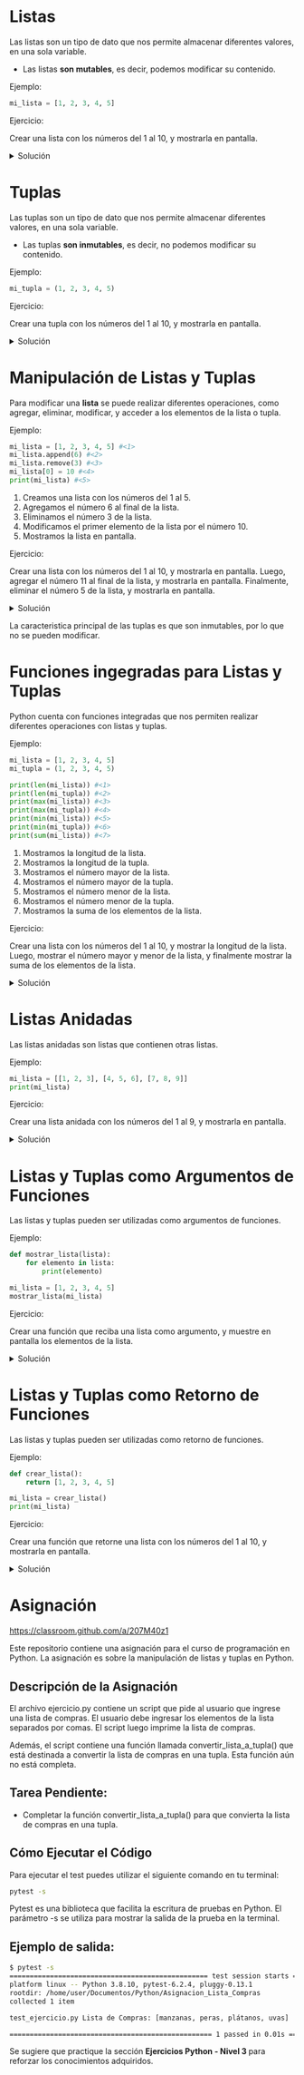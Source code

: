# Listas

Las listas son un tipo de dato que nos permite almacenar diferentes valores, en una sola variable. 

- Las listas **son mutables**, es decir, podemos modificar su contenido. 

Ejemplo:

```python
mi_lista = [1, 2, 3, 4, 5]
```

Ejercicio:

Crear una lista con los números del 1 al 10, y mostrarla en pantalla.

<details>
  <summary>Solución</summary>
  
  ```python
  mi_lista = [1, 2, 3, 4, 5, 6, 7, 8, 9, 10]
  print(mi_lista)
  ```
</details>

# Tuplas

Las tuplas son un tipo de dato que nos permite almacenar diferentes valores, en una sola variable.

- Las tuplas **son inmutables**, es decir, no podemos modificar su contenido.

Ejemplo:

```python
mi_tupla = (1, 2, 3, 4, 5)
```

Ejercicio:

Crear una tupla con los números del 1 al 10, y mostrarla en pantalla.

<details>
  <summary>Solución</summary>
  
  ```python
  mi_tupla = (1, 2, 3, 4, 5, 6, 7, 8, 9, 10)
  print(mi_tupla)
  ```
</details>

# Manipulación de Listas y Tuplas

Para modificar una **lista** se puede realizar diferentes operaciones, como agregar, eliminar, modificar, y acceder a los elementos de la lista o tupla.

Ejemplo:

```python
mi_lista = [1, 2, 3, 4, 5] #<1>
mi_lista.append(6) #<2>
mi_lista.remove(3) #<3>
mi_lista[0] = 10 #<4>
print(mi_lista) #<5>
```

1. Creamos una lista con los números del 1 al 5.
2. Agregamos el número 6 al final de la lista.
3. Eliminamos el número 3 de la lista.
4. Modificamos el primer elemento de la lista por el número 10.
5. Mostramos la lista en pantalla.

Ejercicio:

Crear una lista con los números del 1 al 10, y mostrarla en pantalla. Luego, agregar el número 11 al final de la lista, y mostrarla en pantalla. Finalmente, eliminar el número 5 de la lista, y mostrarla en pantalla.

<details>
  <summary>Solución</summary>
  
  ```python
  mi_lista = [1, 2, 3, 4, 5, 6, 7, 8, 9, 10]
  print(mi_lista)
  mi_lista.append(11)
  print(mi_lista)
  mi_lista.remove(5)
  print(mi_lista)
  ```
</details>

::: {.callout-tip}
La caracteristica principal de las tuplas es que son inmutables, por lo que no se pueden modificar.
:::

# Funciones ingegradas para Listas y Tuplas

Python cuenta con funciones integradas que nos permiten realizar diferentes operaciones con listas y tuplas.

Ejemplo:

```python
mi_lista = [1, 2, 3, 4, 5]
mi_tupla = (1, 2, 3, 4, 5)

print(len(mi_lista)) #<1>
print(len(mi_tupla)) #<2>
print(max(mi_lista)) #<3>
print(max(mi_tupla)) #<4>
print(min(mi_lista)) #<5>
print(min(mi_tupla)) #<6>
print(sum(mi_lista)) #<7>
```

1. Mostramos la longitud de la lista.
2. Mostramos la longitud de la tupla.
3. Mostramos el número mayor de la lista.
4. Mostramos el número mayor de la tupla.
5. Mostramos el número menor de la lista.
6. Mostramos el número menor de la tupla.
7. Mostramos la suma de los elementos de la lista.

Ejercicio:

Crear una lista con los números del 1 al 10, y mostrar la longitud de la lista. Luego, mostrar el número mayor y menor de la lista, y finalmente mostrar la suma de los elementos de la lista.

<details>
  <summary>Solución</summary>
  
  ```python
  mi_lista = [1, 2, 3, 4, 5, 6, 7, 8, 9, 10]
  print(len(mi_lista))
  print(max(mi_lista))
  print(min(mi_lista))
  print(sum(mi_lista))
  ```
</details>

# Listas Anidadas

Las listas anidadas son listas que contienen otras listas.

Ejemplo:

```python
mi_lista = [[1, 2, 3], [4, 5, 6], [7, 8, 9]]
print(mi_lista)
```

Ejercicio:

Crear una lista anidada con los números del 1 al 9, y mostrarla en pantalla.

<details>
  <summary>Solución</summary>
  
  ```python
  mi_lista = [[1, 2, 3], [4, 5, 6], [7, 8, 9]]
  print(mi_lista)
  ```
</details>

# Listas y Tuplas como Argumentos de Funciones

Las listas y tuplas pueden ser utilizadas como argumentos de funciones.

Ejemplo:

```python
def mostrar_lista(lista):
    for elemento in lista:
        print(elemento)

mi_lista = [1, 2, 3, 4, 5]
mostrar_lista(mi_lista)
```
Ejercicio:

Crear una función que reciba una lista como argumento, y muestre en pantalla los elementos de la lista.

<details>
  <summary>Solución</summary>
  
  ```python
  def mostrar_lista(lista):
      for elemento in lista:
          print(elemento)

  mi_lista = [1, 2, 3, 4, 5]
  mostrar_lista(mi_lista)
  ```
</details>

# Listas y Tuplas como Retorno de Funciones

Las listas y tuplas pueden ser utilizadas como retorno de funciones.

Ejemplo:

```python
def crear_lista():
    return [1, 2, 3, 4, 5]

mi_lista = crear_lista()
print(mi_lista)
```

Ejercicio:

Crear una función que retorne una lista con los números del 1 al 10, y mostrarla en pantalla.

<details>
  <summary>Solución</summary>
  
  ```python
  def crear_lista():
      return [1, 2, 3, 4, 5, 6, 7, 8, 9, 10]

  mi_lista = crear_lista()
  print(mi_lista)
  ```
</details>

# Asignación

[https://classroom.github.com/a/207M40z1](https://classroom.github.com/a/nN7ahXDy)

Este repositorio contiene una asignación para el curso de programación en Python. La asignación es sobre la manipulación de listas y tuplas en Python.

## Descripción de la Asignación

El archivo ejercicio.py contiene un script que pide al usuario que ingrese una lista de compras. El usuario debe ingresar los elementos de la lista separados por comas. El script luego imprime la lista de compras.

Además, el script contiene una función llamada convertir_lista_a_tupla() que está destinada a convertir la lista de compras en una tupla. Esta función aún no está completa.

## Tarea Pendiente:

-   Completar la función convertir_lista_a_tupla() para que convierta la lista de compras en una tupla.

## Cómo Ejecutar el Código

Para ejecutar el test puedes utilizar el siguiente comando en tu terminal:

```bash
pytest -s
```

Pytest es una biblioteca que facilita la escritura de pruebas en Python. El parámetro -s se utiliza para mostrar la salida de la prueba en la terminal.

## Ejemplo de salida:

```bash
$ pytest -s
================================================= test session starts =================================================
platform linux -- Python 3.8.10, pytest-6.2.4, pluggy-0.13.1
rootdir: /home/user/Documentos/Python/Asignacion_Lista_Compras
collected 1 item

test_ejercicio.py Lista de Compras: [manzanas, peras, plátanos, uvas]

================================================== 1 passed in 0.01s ==================================================
```

:::{.callout-tip}
Se sugiere que practique la sección **Ejercicios Python - Nivel 3 **para reforzar los conocimientos adquiridos.
:::
